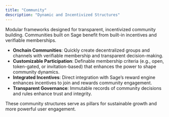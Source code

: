 ```yaml
---
title: "Community"
description: "Dynamic and Incentivized Structures"
---
```


Modular frameworks designed for transparent, incentivized community building. Communities built on Sage benefit from built-in incentives and verifiable memberships.

- **Onchain Communities**: Quickly create decentralized groups and channels with verifiable membership and transparent decision-making.
- **Customizable Participation**: Definable membership criteria (e.g., open, token-gated, or invitation-based) that enhances the power to shape community dynamics.
- **Integrated Incentives**: Direct integration with Sage’s reward engine enhances incentives to join and rewards community engagement.
- **Transparent Governance**: Immutable records of community decisions and rules enhance trust and integrity.

These community structures serve as pillars for sustainable growth and more powerful user engagement.